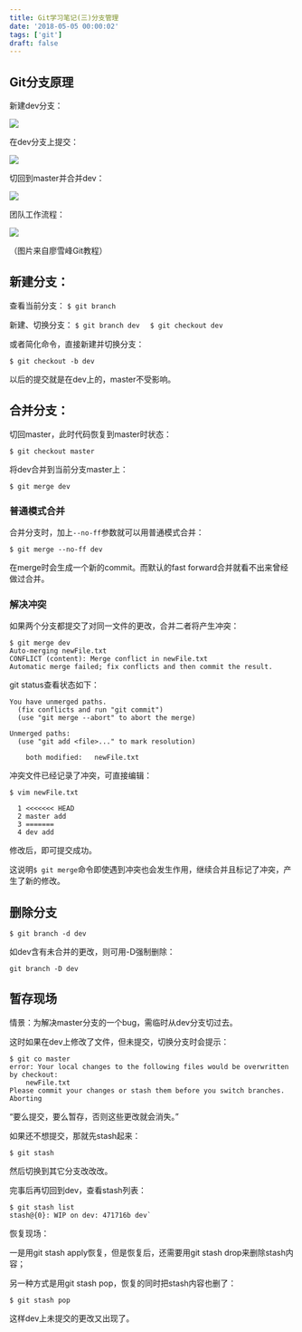 ```yaml
---
title: Git学习笔记(三)分支管理
date: '2018-05-05 00:00:02'
tags: ['git']
draft: false
---
```


## Git分支原理

新建dev分支：

![](/static/images/git/git3-1.png)

在dev分支上提交：

![](/static/images/git/git3-2.png)

切回到master并合并dev：

![](/static/images/git/git3-3.png)

团队工作流程：

![](/static/images/git/git3-4.png)

（图片来自廖雪峰Git教程）

## 新建分支：

查看当前分支：
`$ git branch`

新建、切换分支：
`$ git branch dev  `
`$ git checkout dev `

或者简化命令，直接新建并切换分支：

`$ git checkout -b dev`

以后的提交就是在dev上的，master不受影响。

## 合并分支：

切回master，此时代码恢复到master时状态：

`$ git checkout master `

将dev合并到当前分支master上：

`$ git merge dev `

### 普通模式合并
合并分支时，加上`--no-ff`参数就可以用普通模式合并：

`$ git merge --no-ff dev `

在merge时会生成一个新的commit。而默认的fast forward合并就看不出来曾经做过合并。

### 解决冲突

如果两个分支都提交了对同一文件的更改，合并二者将产生冲突：

```
$ git merge dev
Auto-merging newFile.txt
CONFLICT (content): Merge conflict in newFile.txt
Automatic merge failed; fix conflicts and then commit the result.
```

git status查看状态如下：
```
You have unmerged paths.
  (fix conflicts and run "git commit")
  (use "git merge --abort" to abort the merge)

Unmerged paths:
  (use "git add <file>..." to mark resolution)

	both modified:   newFile.txt
```

冲突文件已经记录了冲突，可直接编辑：
```
$ vim newFile.txt 

  1 <<<<<<< HEAD                                                                
  2 master add
  3 =======
  4 dev add

```
修改后，即可提交成功。

这说明`$ git merge`命令即使遇到冲突也会发生作用，继续合并且标记了冲突，产生了新的修改。

## 删除分支

`$ git branch -d dev`

如dev含有未合并的更改，则可用-D强制删除：

`git branch -D dev`

## 暂存现场

情景：为解决master分支的一个bug，需临时从dev分支切过去。

这时如果在dev上修改了文件，但未提交，切换分支时会提示：
```
$ git co master
error: Your local changes to the following files would be overwritten by checkout:
	newFile.txt
Please commit your changes or stash them before you switch branches.
Aborting
```

“要么提交，要么暂存，否则这些更改就会消失。”

如果还不想提交，那就先stash起来：

`$ git stash`

然后切换到其它分支改改改。

完事后再切回到dev，查看stash列表：
```
$ git stash list
stash@{0}: WIP on dev: 471716b dev`
```

恢复现场：

一是用git stash apply恢复，但是恢复后，还需要用git stash drop来删除stash内容；

另一种方式是用git stash pop，恢复的同时把stash内容也删了：

`$ git stash pop`

这样dev上未提交的更改又出现了。

